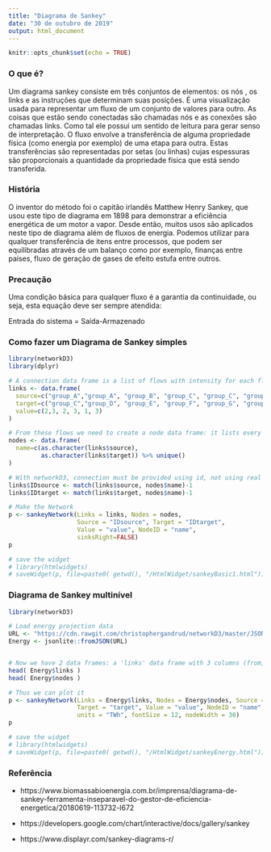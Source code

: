 ---
title: "Diagrama de Sankey"
date: "30 de outubro de 2019"
output: html_document
---

```{r setup, include=FALSE}
knitr::opts_chunk$set(echo = TRUE)
```

### O que é?

  Um diagrama sankey consiste em três conjuntos de elementos: os  nós , os  links e as instruções que determinam suas posições. É uma visualização usada para representar um fluxo de um conjunto de valores para outro. As coisas que estão sendo conectadas são chamadas nós e as conexões são chamadas links.  Como tal ele possui um sentido de leitura para gerar senso de interpretação.  O fluxo envolve a transferência de alguma propriedade física (como energia por exemplo) de uma etapa para outra.  Estas transferências são representadas por setas (ou linhas) cujas espessuras são proporcionais a quantidade da propriedade física que está sendo transferida.

### História

  O inventor do método foi o capitão irlandês Matthew Henry Sankey, que usou este tipo de diagrama em 1898 para demonstrar a eficiência energética de um motor a vapor. Desde então, muitos usos são aplicados neste tipo de diagrama além de fluxos de energia.  Podemos utilizar para qualquer transferência de itens entre processos, que podem ser equilibradas através de um balanço como por exemplo, finanças entre países, fluxo de geração de gases de efeito estufa entre outros.

### Precaução

Uma condição básica para qualquer fluxo é a garantia da continuidade, ou seja, esta equação deve ser sempre atendida:

Entrada do sistema = Saída-Armazenado

### Como fazer um Diagrama de Sankey simples

```{r }

library(networkD3)
library(dplyr)

# A connection data frame is a list of flows with intensity for each flow
links <- data.frame(
  source=c("group_A","group_A", "group_B", "group_C", "group_C", "group_E"), 
  target=c("group_C","group_D", "group_E", "group_F", "group_G", "group_H"), 
  value=c(2,3, 2, 3, 1, 3)
)

# From these flows we need to create a node data frame: it lists every entities involved in the flow
nodes <- data.frame(
  name=c(as.character(links$source), 
         as.character(links$target)) %>% unique()
)

# With networkD3, connection must be provided using id, not using real name like in the links dataframe.. So we need to reformat it.
links$IDsource <- match(links$source, nodes$name)-1 
links$IDtarget <- match(links$target, nodes$name)-1

# Make the Network
p <- sankeyNetwork(Links = links, Nodes = nodes,
                   Source = "IDsource", Target = "IDtarget",
                   Value = "value", NodeID = "name", 
                   sinksRight=FALSE)
p

# save the widget
# library(htmlwidgets)
# saveWidget(p, file=paste0( getwd(), "/HtmlWidget/sankeyBasic1.html"))

```

### Diagrama de Sankey multinível
```{r }

library(networkD3)

# Load energy projection data
URL <- "https://cdn.rawgit.com/christophergandrud/networkD3/master/JSONdata/energy.json"
Energy <- jsonlite::fromJSON(URL)


# Now we have 2 data frames: a 'links' data frame with 3 columns (from, to, value), and a 'nodes' data frame that gives the name of each node.
head( Energy$links )
head( Energy$nodes )

# Thus we can plot it
p <- sankeyNetwork(Links = Energy$links, Nodes = Energy$nodes, Source = "source",
                   Target = "target", Value = "value", NodeID = "name",
                   units = "TWh", fontSize = 12, nodeWidth = 30)
p

# save the widget
# library(htmlwidgets)
# saveWidget(p, file=paste0( getwd(), "/HtmlWidget/sankeyEnergy.html"))

```


### Referência

+ https://www.biomassabioenergia.com.br/imprensa/diagrama-de-sankey-ferramenta-inseparavel-do-gestor-de-eficiencia-energetica/20180619-113732-l672

+ https://developers.google.com/chart/interactive/docs/gallery/sankey

+ https://www.displayr.com/sankey-diagrams-r/
